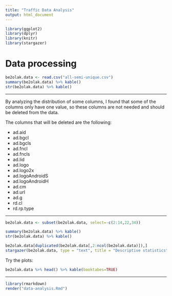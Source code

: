 ```yaml
---
title: "Traffic Data Analysis"
output: html_document
---
```



```r
library(ggplot2)
library(dplyr)
library(knitr)
library(stargazer)
```

# Data processing

```r
be2olak.data <- read.csv("all-semi-unique.csv")
summary(be2olak.data) %>% kable()
str(be2olak.data) %>% kable()
```


***

By analyzing the distribution of some columns, I found that some of the columns only have one value, so these columns are not needed and should be deleted from the data.


The columns that will be deleted are the following:

* ad.aid
* ad.bgcl
* ad.bgcls
* ad.fncl
* ad.fncls
* ad.lid
* ad.logo
* ad.logo2x
* ad.logoAndroidS
* ad.logoAndroidH
* ad.cm
* ad.url
* ad.g
* rd.cl
* rd.rp.type

***

```r
be2olak.data <- subset(be2olak.data, select=-c(2:14,22,34))
```


```r
summary(be2olak.data) %>% kable()
str(be2olak.data) %>% kable()
```

```r
be2olak.data[duplicated(be2olak.data[,2:ncol(be2olak.data)]),]
stargazer(be2olak.data, type = "text", title = "Descriptive statistics")
```

Try the plots:

```r
be2olak.data %>% head() %>% kable(booktabes=TRUE)
```

***

```r
library(rmarkdown)
render("data-analysis.Rmd")
```
